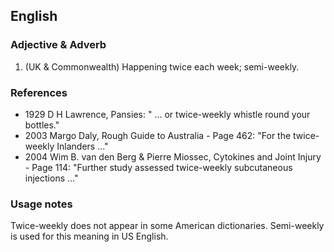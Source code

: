 ==English==

===Adjective & Adverb===
{{rfc-header|Adjective & Adverb}}

# (UK & Commonwealth)  Happening twice each week; semi-weekly.

===References===

* 1929 D H Lawrence, Pansies: " ... or twice-weekly whistle round your bottles."
* 2003 Margo Daly, Rough Guide to Australia - Page 462:  "For the twice-weekly Inlanders ..."
* 2004 Wim B. van den Berg & Pierre Miossec, Cytokines and Joint Injury - Page 114: "Further study assessed twice-weekly subcutaneous injections  ..."

===Usage notes===
Twice-weekly does not appear in some American dictionaries. Semi-weekly is used for this meaning in US English.